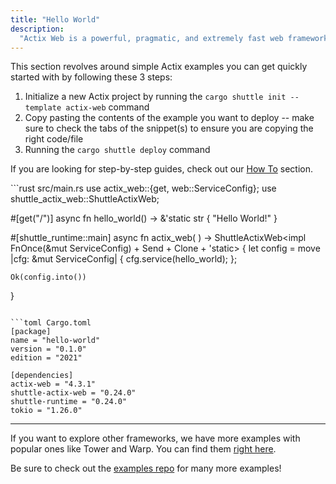 ```yaml
---
title: "Hello World"
description:
  "Actix Web is a powerful, pragmatic, and extremely fast web framework for Rust."
---
```


This section revolves around simple Actix examples you can get quickly started with by following these 3 steps:
1. Initialize a new Actix project by running the `cargo shuttle init --template actix-web` command
2. Copy pasting the contents of the example you want to deploy -- make sure to check the tabs of the snippet(s) to ensure you are copying the right code/file
3. Running the `cargo shuttle deploy` command

<Tip>If you are looking for step-by-step guides, check out our [How To](../tutorials) section.</Tip>

<CodeGroup>
```rust src/main.rs
use actix_web::{get, web::ServiceConfig};
use shuttle_actix_web::ShuttleActixWeb;

#[get("/")]
async fn hello_world() -> &'static str {
    "Hello World!"
}

#[shuttle_runtime::main]
async fn actix_web(
) -> ShuttleActixWeb<impl FnOnce(&mut ServiceConfig) + Send + Clone + 'static> {
    let config = move |cfg: &mut ServiceConfig| {
        cfg.service(hello_world);
    };

    Ok(config.into())
}
```

```toml Cargo.toml
[package]
name = "hello-world"
version = "0.1.0"
edition = "2021"

[dependencies]
actix-web = "4.3.1"
shuttle-actix-web = "0.24.0"
shuttle-runtime = "0.24.0"
tokio = "1.26.0"
```
</CodeGroup>

---

<Tip> If you want to explore other frameworks, we have more examples with popular ones like Tower and Warp. You can find them [right here](../examples/other). </Tip>

<Tip> Be sure to check out the [examples repo](https://github.com/shuttle-hq/shuttle-examples) for many more examples! </Tip>
